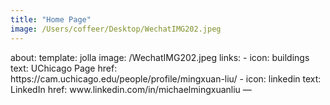 ```yaml
---
title: "Home Page"
image: /Users/coffeer/Desktop/WechatIMG202.jpeg
---
```

about:
  template: jolla
  image: /WechatIMG202.jpeg
  links:
    - icon: buildings
      text: UChicago Page
      href: https://cam.uchicago.edu/people/profile/mingxuan-liu/
    - icon: linkedin
      text: LinkedIn
      href: www.linkedin.com/in/michaelmingxuanliu
---

## 
